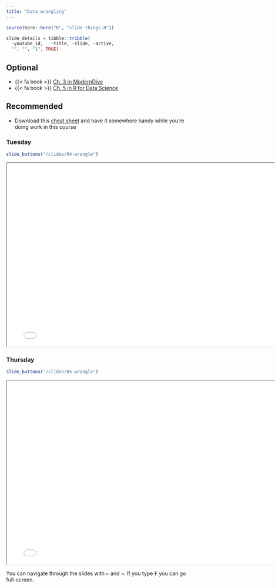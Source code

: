 ```yaml
---
title: "Data wrangling"
---
```



```r
source(here::here("R", "slide-things.R"))

slide_details = tibble::tribble(
  ~youtube_id,   ~title, ~slide, ~active,
  "", "", "1", TRUE)

```

## Optional

- {{< fa book >}} [Ch. 3 in ModernDive](https://moderndive.com/)
- {{< fa book >}} [Ch. 5 in R for Data Science](https://r4ds.had.co.nz/transform.html)


## Recommended

- Download this [cheat sheet](https://github.com/rstudio/cheatsheets/blob/master/data-transformation.pdf) and have it somewhere handy while you're doing work in this course



### Tuesday

```r
slide_buttons("/slides/04-wrangle")
```

```{=html}
<iframe width="780" height="500" src="/slides/04-wrangle.html"></iframe>
```


### Thursday

```r
slide_buttons("/slides/05-wrangle")
```

```{=html}
<iframe width="780" height="500" src="/slides/05-wrangle.html"></iframe>
```


::: {.callout-note}
You can navigate through the slides with <kbd>←</kbd> and <kbd>→</kbd>. If you type <kbd>F</kbd> you can go full-screen. 
:::



